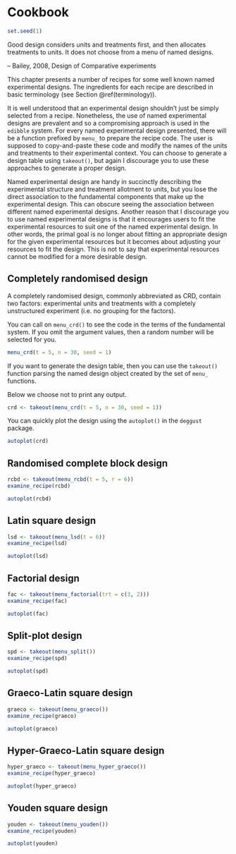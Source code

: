 # Cookbook {#cookbook}

```r
set.seed(1)
```

::: {.blockquote}
Good design considers units and treatments first, and then allocates treatments to units. It does not choose from a menu of named designs. 

-- Bailey, 2008, Design of Comparative experiments
:::


This chapter presents a number of recipes for some well known named experimental designs. The ingredients for each recipe are described in basic terminology (see Section \@ref(terminology)).

It is well understood that an experimental design shouldn't just be simply selected from a recipe. Nonetheless, the use of named experimental designs are prevalent and so a compromising approach is used in the `edibble` system. For every named experimental design presented, there will be a function prefixed by `menu_` to prepare the recipe code. The user is supposed to copy-and-paste these code and modify the names of the units and treatments to their experimental context. You can choose to generate a design table using `takeout()`, but again I discourage you to use these approaches to generate a proper design. 

Named experimental design are handy in succinctly describing the experimental structure and treatment allotment to units, but you lose the direct association to the fundamental components that make up the experimental design. This can obscure seeing the association between different named experimental designs. Another reason that I discourage you to use named experimental designs is that it encourages users to fit the experimental resources to suit one of the named experimental design. In other words, the primal goal is no longer about fitting an appropriate design for the given experimental resources but it becomes about adjusting your resources to fit the design. This is not to say that experimental resources cannot be modified for a more desirable design. 



## Completely randomised design 

A completely randomised design, commonly abbreviated as CRD, contain two factors: experimental units and treatments with a completely unstructured experiment (i.e. no grouping for the factors).

You can call on `menu_crd()` to see the code in the terms of the fundamental system. If you omit the argument values, then a random number will be selected for you.

```r
menu_crd(t = 5, n = 30, seed = 1)
```

If you want to generate the design table, then you can use the `takeout()` function parsing the named design object created by the set of `menu_` functions. 

Below we choose not to print any output.

```r
crd <- takeout(menu_crd(t = 5, n = 30, seed = 1))
```

You can quickly plot the design using the `autoplot()` in the `deggust` package. 

```r
autoplot(crd)
```



## Randomised complete block design

```r
rcbd <- takeout(menu_rcbd(t = 5, r = 6))
examine_recipe(rcbd)
```

```r
autoplot(rcbd)
```

## Latin square design

```r
lsd <- takeout(menu_lsd(t = 6))
examine_recipe(lsd)
```

```r
autoplot(lsd)
```

## Factorial design

```r
fac <- takeout(menu_factorial(trt = c(3, 2)))
examine_recipe(fac)
```

```r
autoplot(fac)
```

## Split-plot design

```r
spd <- takeout(menu_split())
examine_recipe(spd)
```

```r
autoplot(spd)
```


## Graeco-Latin square design

```r
graeco <- takeout(menu_graeco())
examine_recipe(graeco)
```

```r
autoplot(graeco)
```

## Hyper-Graeco-Latin square design

```r
hyper_graeco <- takeout(menu_hyper_graeco())
examine_recipe(hyper_graeco)
```

```r
autoplot(hyper_graeco)
```

## Youden square design

```r
youden <- takeout(menu_youden())
examine_recipe(youden)
```

```r
autoplot(youden)
```

